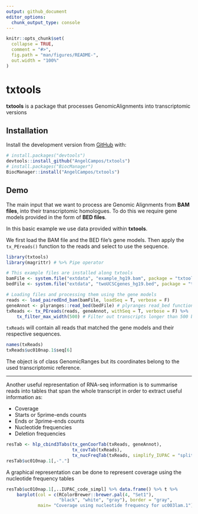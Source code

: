```yaml
---
output: github_document
editor_options: 
  chunk_output_type: console
---
```


<!-- README.md is generated from README.Rmd. Please edit that file -->

```r
knitr::opts_chunk$set(
  collapse = TRUE,
  comment = "#>",
  fig.path = "man/figures/README-",
  out.width = "100%"
)
```

# txtools

<!-- badges: start -->
<!-- badges: end -->

**txtools** is a package that processes GenomicAlignments into transcriptomic 
versions

## Installation

Install the development version from [GitHub](https://github.com/) with:

``` r
# install.packages("devtools")
devtools::install_github("AngelCampos/txtools")
# install.packages("BiocManager")
BiocManager::install("AngelCampos/txtools")
```

## Demo

The main input that we want to process are Genomic Alignments from **BAM files**, 
into their transcriptomic homologues. To do this we require gene models
provided in the form of **BED files**.

In this basic example we use data provided within **txtools**.

We first load the BAM file and the BED file's gene models. Then apply the 
`tx_PEreads()` function to the reads and select to use the sequence.

```r
library(txtools)
library(magrittr) # %>% Pipe operator 

# This example files are installed along txtools
bamFile <- system.file("extdata", "example_hg19.bam", package = "txtools")
bedFile <- system.file("extdata", "twoUCSCgenes_hg19.bed", package = "txtools")

# Loading files and processing them using the gene models
reads <- load_pairedEnd_bam(bamFile, loadSeq = T, verbose = F)
geneAnnot <- plyranges::read_bed(bedFile) # plyranges read_bed function
txReads <- tx_PEreads(reads, geneAnnot, withSeq = T, verbose = F) %>% 
    tx_filter_max_width(500) # Filter out transcripts longer than 500 bases
```

`txReads` will contain all reads that matched the gene models and their 
respective sequences.

```r
names(txReads)
txReads$uc010nap.1$seq[6]
```

The object is of class GenomicRanges but its coordinates belong to the used
transcriptomic reference.

---

Another useful representation of RNA-seq information is to summarise reads into
tables that span the whole transcript in order to extract useful information as:

* Coverage
* Starts or 5prime-ends counts
* Ends or 3prime-ends counts
* Nucleotide frequencies
* Deletion frequencies

```r
resTab <- hlp_cbind3Tabs(tx_genCoorTab(txReads, geneAnnot),
                         tx_covTab(txReads),
                         tx_nucFreqTab(txReads, simplify_IUPAC = "splitForceInt"))
resTab$uc010nap.1[,-"."]
```

A graphical representation  can be done to represent coverage using the nucleotide 
frequency tables

```r
resTab$uc010nap.1[,..IUPAC_code_simpl] %>% data.frame() %>% t %>% 
    barplot(col = c(RColorBrewer::brewer.pal(4, "Set1"), 
                    "black", "white", "gray"), border = "gray",
            main= "Coverage using nucleotide frequency for uc003lam.1")

```

